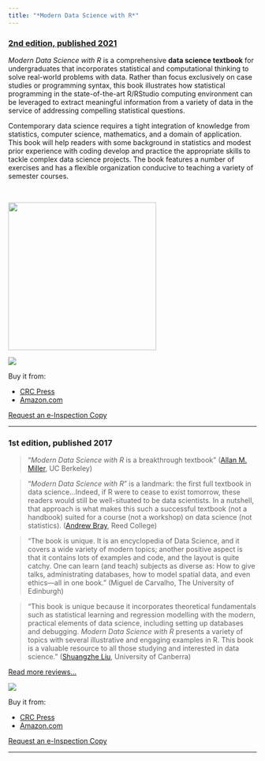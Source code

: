 ```yaml
---
title: "*Modern Data Science with R*"
---
```


<div class="row">
  <div class="col-sm-7">

### [2nd edition, published 2021](https://mdsr-book.github.io/mdsr2e)


*Modern Data Science with R* is a comprehensive **data science textbook** for undergraduates that incorporates statistical and computational thinking to solve real-world problems with data. Rather than focus exclusively on case studies or programming syntax, this book illustrates how statistical programming in the state-of-the-art R/RStudio computing environment  can be leveraged to extract meaningful information from a variety of data in the service of addressing compelling statistical questions. 

Contemporary data science requires a tight integration of knowledge from statistics, computer science, mathematics, and a domain of application. This book will help readers with some background in statistics and modest prior experience with coding develop and practice the appropriate skills to tackle complex data science projects. The book features a number of exercises and has a flexible organization conducive to teaching a variety of semester courses.

</br>
<div>
<a href="https://www.routledge.com/">
  <img src="https://upload.wikimedia.org/wikipedia/commons/thumb/3/37/CRC_Press_logo.svg/1280px-CRC_Press_logo.svg.png" width="300px">
</a>
</div>

  </div>
  <div class="col-sm-5">
  [![](mdsr2e_cover.png)](https://www.routledge.com/Modern-Data-Science-with-R/Baumer-Kaplan-Horton/p/book/9780367191498)

  Buy it from:

* [CRC Press](https://www.crcpress.com/Modern-Data-Science-with-R/Baumer-Horton-Kaplan/9780367191498)
* [Amazon.com](https://www.amazon.com/Modern-Science-Chapman-Texts-Statistical-dp-0367191490/dp/0367191490/ref=dp_ob_title_bk)

<div>
  <a class="btn btn-primary btn-block" href="https://www.crcpress.com/textbooks/evaluation/9780367191498">
  <i class="fa fa-book"></i>Request an e-Inspection Copy
  <i class="fa fa-angle-double-right"></i>
  </a>
</div>
  </div>
</div>

<hr>

<div class="row">
  <div class="col-sm-7">

### 1st edition, published 2017

> "*Modern Data Science with R* is a breakthrough textbook" ([Allan M. Miller](https://dl.acm.org/citation.cfm?id=3300155&dl=ACM&coll=DL), UC Berkeley)

> "*Modern Data Science with R*" is a landmark: the first full textbook in data science...Indeed, if R were to cease to exist tomorrow, these readers would still be well-situated to be data scientists. In a nutshell, that approach is what makes this such a successful textbook (not a handbook) suited for a course (not a workshop) on data science (not statistics). ([Andrew Bray](https://amstat.tandfonline.com/doi/pdf/10.1080/00031305.2018.1496649), Reed College)

> "The book is unique. It is an encyclopedia of Data Science, and it covers a wide variety of modern topics; another positive aspect is that it contains lots of examples and code, and the layout is quite catchy. One can learn (and teach) subjects as diverse as: How to give talks, administrating databases, how to model spatial data, and even ethics---all in one book." (Miguel de Carvalho, The University of Edinburgh)

> "This book is unique because it incorporates theoretical fundamentals such as statistical learning and regression modelling with the modern, practical elements of data science, including setting up databases and debugging. *Modern Data Science with R* presents a variety of topics with several illustrative and engaging examples in R. This book is a valuable resource to all those studying and interested in data science." ([Shuangzhe Liu](https://onlinelibrary.wiley.com/doi/pdf/10.1111/insr.12256), University of Canberra)

[Read more reviews...](publicity.html)


  </div>
  <div class="col-sm-5">
  [![](https://images.tandf.co.uk/common/jackets/amazon/978149872/9781498724487.jpg)](https://www.crcpress.com/Modern-Data-Science-with-R/Baumer-Horton-Kaplan/9781498724487)
  
  Buy it from:

* [CRC Press](https://www.crcpress.com/Modern-Data-Science-with-R/Baumer-Horton-Kaplan/9781498724487)
* [Amazon.com](https://www.amazon.com/Modern-Data-Science-Download-Statistical/dp/1498724485)

<div>
  <a class="btn btn-primary btn-block" href="https://www.crcpress.com/textbooks/evaluation/9781498724487">
  <i class="fa fa-book"></i>Request an e-Inspection Copy
  <i class="fa fa-angle-double-right"></i>
  </a>
</div>
  
  </div>
</div>




---

